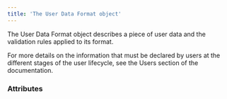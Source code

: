 ```yaml
---
title: 'The User Data Format object'  
---
```


  

The User Data Format object describes a piece of user data and the validation rules applied to its format.  

For more details on the information that must be declared by users at the different stages of the user lifecycle, see the Users section of the documentation.  

### Attributes  

<CompanyNumber />